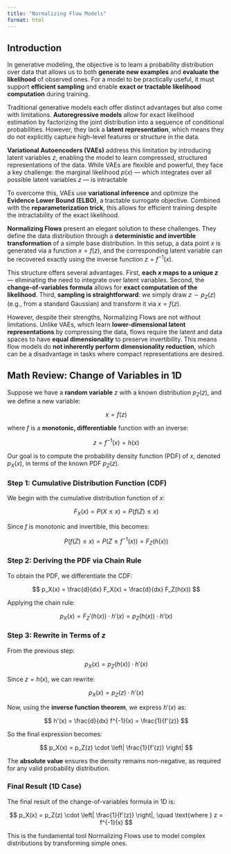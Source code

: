 ```yaml
---
title: "Normalizing Flow Models"
format: html
---
```


## Introduction

In generative modeling, the objective is to learn a probability distribution over data that allows us to both **generate new examples** and **evaluate the likelihood** of observed ones. For a model to be practically useful, it must support **efficient sampling** and enable **exact or tractable likelihood computation** during training.

Traditional generative models each offer distinct advantages but also come with limitations. **Autoregressive models** allow for exact likelihood estimation by factorizing the joint distribution into a sequence of conditional probabilities. However, they lack a **latent representation**, which means they do not explicitly capture high-level features or structure in the data.

**Variational Autoencoders (VAEs)** address this limitation by introducing latent variables $z$, enabling the model to learn compressed, structured representations of the data. While VAEs are flexible and powerful, they face a key challenge: the marginal likelihood $p(x)$ — which integrates over all possible latent variables $z$ — is intractable

To overcome this, VAEs use **variational inference** and optimize the **Evidence Lower Bound (ELBO)**, a tractable surrogate objective. Combined with the **reparameterization trick**, this allows for efficient training despite the intractability of the exact likelihood.

**Normalizing Flows** present an elegant solution to these challenges. They define the data distribution through a **deterministic and invertible transformation** of a simple base distribution. In this setup, a data point $x$ is generated via a function $x = f(z)$, and the corresponding latent variable can be recovered exactly using the inverse function $z = f^{-1}(x)$.

This structure offers several advantages. First, **each $x$ maps to a unique $z$** — eliminating the need to integrate over latent variables. Second, the **change-of-variables formula** allows for **exact computation of the likelihood**. Third, **sampling is straightforward**: we simply draw $z \sim p_Z(z)$ (e.g., from a standard Gaussian) and transform it via $x = f(z)$.

However, despite their strengths, Normalizing Flows are not without limitations. Unlike VAEs, which learn **lower-dimensional latent representations** by compressing the data, flows require the latent and data spaces to have **equal dimensionality** to preserve invertibility. This means flow models do **not inherently perform dimensionality reduction**, which can be a disadvantage in tasks where compact representations are desired.


## Math Review: Change of Variables in 1D

Suppose we have a **random variable** $z$ with a known distribution $p_Z(z)$, and we define a new variable:

$$
x = f(z)
$$

where $f$ is a **monotonic, differentiable** function with an inverse:

$$
z = f^{-1}(x) = h(x)
$$

Our goal is to compute the probability density function (PDF) of $x$, denoted $p_X(x)$, in terms of the known PDF $p_Z(z)$.

### Step 1: Cumulative Distribution Function (CDF)

We begin with the cumulative distribution function of $x$:

$$
F_X(x) = P(X \leq x) = P(f(Z) \leq x)
$$

Since $f$ is monotonic and invertible, this becomes:

$$
P(f(Z) \leq x) = P(Z \leq f^{-1}(x)) = F_Z(h(x))
$$

### Step 2: Deriving the PDF via Chain Rule

To obtain the PDF, we differentiate the CDF:

$$
p_X(x) = \frac{d}{dx} F_X(x) = \frac{d}{dx} F_Z(h(x))
$$

Applying the chain rule:

$$
p_X(x) = F_Z'(h(x)) \cdot h'(x) = p_Z(h(x)) \cdot h'(x)
$$

### Step 3: Rewrite in Terms of $z$

From the previous step:

$$
p_X(x) = p_Z(h(x)) \cdot h'(x)
$$

Since $z = h(x)$, we can rewrite:

$$
p_X(x) = p_Z(z) \cdot h'(x)
$$

Now, using the **inverse function theorem**, we express $h'(x)$ as:

$$
h'(x) = \frac{d}{dx} f^{-1}(x) = \frac{1}{f'(z)}
$$

So the final expression becomes:

$$
p_X(x) = p_Z(z) \cdot \left| \frac{1}{f'(z)} \right|
$$

The **absolute value** ensures the density remains non-negative, as required for any valid probability distribution.

### Final Result (1D Case)

The final result of the change-of-variables formula in 1D is:

$$
p_X(x) = p_Z(z) \cdot \left| \frac{1}{f'(z)} \right|, \quad \text{where } z = f^{-1}(x)
$$

This is the fundamental tool Normalizing Flows use to model complex distributions by transforming simple ones.
